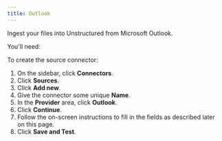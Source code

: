 ```yaml
---
title: Outlook
---
```


Ingest your files into Unstructured from Microsoft Outlook.

You'll need: 


<OutlookPrerequisites />

To create the source connector:

1. On the sidebar, click **Connectors**.
2. Click **Sources**.
3. Click **Add new**.
4. Give the connector some unique **Name**.
5. In the **Provider** area, click **Outlook**.
6. Click **Continue**. 
7. Follow the on-screen instructions to fill in the fields as described later on this page.
8. Click **Save and Test**.


<OutlookFields />